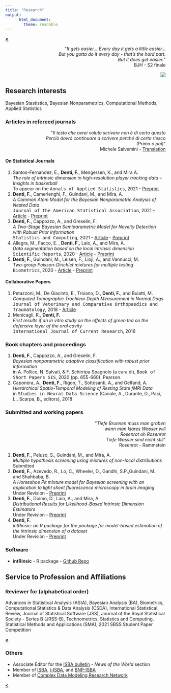 ```yaml
---
title: "Research"
output: 
      html_document:
        theme: readable
---
```


[**<**](/index)

<div style="text-align: right"> <p>&quot;<em>It gets easier... Every day it gets a little easier...<br>But you gotta do it every day - that’s the hard part.<br>But it does get easier.</em>&quot;<br> BJH - S2 finale</p>
<img align="center" src="images/tres4.jpg?raw=true"/>
</div>


## Research interests {.tabset .tabset-fade}

Bayesian Stastistics, Bayesian Nonparametrics, Computational Methods, Applied Statistics 



### Articles in refereed journals

<div style="text-align: right"> <p>&quot;<em>Il testo che avrei voluto scrivere non è di certo questo<br>
Perciò dovrò continuare a scrivere perché di certo riesco<br>
(Prima o poi)</em>&quot;<br> Michele Salvemini - [Translation](http://translate.google.com/#origin_language_or_auto|en|Il+testo+che+avrei+voluto+scrivere+non+è+di+certo+questo.
Perciò+dovrò+continuare+a+scrivere+perché+di+certo+riesco.
(Prima+o+poi)
)</p>
</div>

#### On Statistical Journals
1. Santos-Fernandez, E., **Denti, F.**, Mengersen, K., and Mira A.  
*The role of intrinsic dimension in high-resolution player tracking data -- Insights in basketball*  
To appear on the <tt>Annals of Applied Statistics</tt>, 2021 - [Preprint](https://arxiv.org/abs/2002.04148)
1.  **Denti, F.**, Camerlenghi, F., Guindani, M., and Mira, A.  
*A Common Atom Model for the Bayesian Nonparametric Analysis of Nested Data*  
<tt>Journal of the American Statistical Association</tt>, 2021 - [Article](https://doi.org/10.1080/01621459.2021.1933499) - [Preprint](https://arxiv.org/abs/2008.07077)  
1.  **Denti, F.**, Cappozzo, A., and Greselin, F.  
*A Two-Stage Bayesian Semiparametric Model for Novelty Detection with Robust Prior Information*  
<tt>Statistics and Computing</tt>, 2021 -
[Article](https://doi.org/10.1007/s11222-021-10017-7) - 
[Preprint](https://arxiv.org/abs/2006.09012)
1.  Allegra, M., Facco, E.  , **Denti, F.**, Laio, A., and Mira, A.  
*Data segmentation based on the local intrinsic dimension*  
<tt>Scientific Reports</tt>, 2020 - [Article](https://www.nature.com/articles/s41598-020-72222-0) - [Preprint](https://arxiv.org/abs/1902.10459)
1.  **Denti, F.**, Guindani, M., Leisen, F., Lioji, A., and Vannucci, M.  
*Two-group Poisson-Dirichlet mixtures for multiple testing*  
<tt>Biometrics</tt>, 2020 - [Article](https://onlinelibrary.wiley.com/doi/10.1111/biom.13314) - [Preprint](../pdf/BNPT.pdf)

#### Collaborative Papers

1.  Petazzoni, M., De Giacinto, E., Troiano, D., **Denti, F.**, and Buiatti, M.  
*Computed Tomographic Trochlear Depth Measurement in Normal Dogs*  
<tt>Journal of Veterinary and Comparative Orthopaedics and Traumatology</tt>, 2018 - [Article](https://pubmed.ncbi.nlm.nih.gov/30300915/)
1.   Menicagli, R., **Denti, F.**  
*First results if an in vitro study on the effects of green tea on the defensive layer of the oral cavity*  
<tt>International Journal of Current Research</tt>, 2016  


### Book chapters and proceedings
1.  **Denti, F.**, Cappozzo, A., and Greselin, F.    
*Bayesian nonparametric adaptive classification with robust prior information*  
in A. Pollice, N. Salvati, & F. Schirripa Spagnolo (a cura di), <tt>Book of Short Papers SIS</tt>, 2020 (pp. 655-660). Pearson.
1.   Caponera, A., **Denti, F.**, Rigon, T., Sottosanti, A., and Gelfand, A.  
*Hierarchical Spatio-Temporal Modeling of Resting State fMRI Data*  
in <tt>Studies in Neural Data Science</tt> (Canale, A., Durante, D., Paci, L., Scarpa, B., editors), 2018

### Submitted and working papers


<div style="text-align: right"> 
<p>&quot;<em>Tiefe Brunnen muss man graben<br>
wenn man klares Wasser will<br>
Rosenrot oh Rosenrot<br>
Tiefe Wasser sind nicht still</em>&quot;<br> 
Rosenrot - Rammstein </p>
</div>



<!---*  **Denti, F.**, Guindani, M., and Shahbaba, B.   -->
<!---*Mixture model as shrinkage prior: the Variance Variable Selectors*  -->
<!---Submitted  -->
1.  **Denti, F.**, Peluso, S., Guindani, M., and Mira, A.  
*Multiple hypothesis screening using mixtures of non-local distributions*  
Submitted  
1.  **Denti, F.**, Azevedo, R., Lo, C., Wheeler, D., Gandhi, S.P.,Guindani, M., and Shahbaba, B.  
*A Horseshoe Pit mixture model for Bayesian screening with an application to light sheet fluorescence microscopy in brain imaging*  
Under Revision - [Preprint](https://arxiv.org/abs/2106.08281)
1. **Denti, F.**, Doimo, D., Laio, A., and Mira, A.  
*Distributional Results for Likelihood-Based Intrinsic Dimension Estimators*  
Under Revision - [Preprint](https://arxiv.org/abs/2104.13832)  
1. **Denti, F.**  
*intRinsic: an R package for the package for model-based estimation of the intrinsic dimension of a dataset*  
Under Revision - [Preprint](http://arxiv.org/abs/2102.11425)


### Software
* **intRinsic** - R package - [Github Repo](https://github.com/Fradenti/intRinsic) 

## Service to Profession and Affiliations {.tabset .tabset-fade}

### Reviewer for (alphabetical order)


Advances in Statistical Analysis (AStA), Bayesian Analysis (BA), Biometrics, Computational Statistics \& Data Analysis (CSDA), International Statistical Review, Journal of Statistical Software (JSS), Journal of the Royal Statistical Society - Series B (JRSS-B), Technometrics, Statistics and Computing, Statistical Methods and Applications (SMA), 2021 SBSS Student Paper Competition
     
     
     
     
[**<**](/index)
         
### Others

+ Associate Editor for the [ISBA bulletin](https://bayesian.org/resources/bulletin/) - *News of the World* section
+ Member of [ISBA](https://bayesian.org), [j-ISBA](https://j-isba.github.io), and [BNP-ISBA](https://bnp-isba.github.io)
+ Member of [Complex Data Modeling Research Network](https://midas.mat.uc.cl/network/)
     
     
     
     
[**<**](/index)
 
